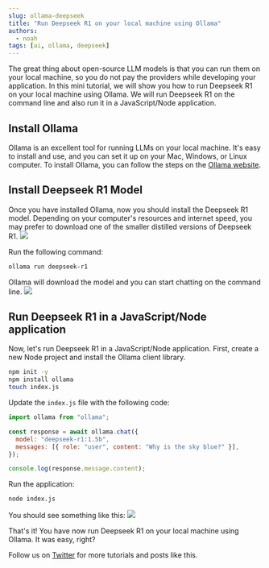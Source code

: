 ```yaml
---
slug: ollama-deepseek
title: "Run Deepseek R1 on your local machine using Ollama"
authors:
  - noah
tags: [ai, ollama, deepseek]
---
```


The great thing about open-source LLM models is that you can run them on your local machine, so you do not pay the providers while developing your application. In this mini tutorial, we will show you how to run Deepseek R1 on your local machine using Ollama. We will run Deepseek R1 on the command line and also run it in a JavaScript/Node application.

## Install Ollama

Ollama is an excellent tool for running LLMs on your local machine. It's easy to install and use, and you can set it up on your Mac, Windows, or Linux computer. To install Ollama, you can follow the steps on the [Ollama website](https://ollama.com/download).

## Install Deepseek R1 Model
Once you have installed Ollama, now you should install the Deepseek R1 model. Depending on your computer's resources and internet speed, you may prefer to download one of the smaller distilled versions of Deepseek R1.
![](/blog/deepseek-ollama/models.png)

Run the following command:
```bash
ollama run deepseek-r1
```

Ollama will download the model and you can start chatting on the command line.
![](/blog/deepseek-ollama/cli.png)

## Run Deepseek R1 in a JavaScript/Node application
Now, let's run Deepseek R1 in a JavaScript/Node application. First, create a new Node project and install the Ollama client library.
```bash
npm init -y
npm install ollama
touch index.js
```

Update the `index.js` file with the following code:
```js
import ollama from "ollama";

const response = await ollama.chat({
  model: "deepseek-r1:1.5b",
  messages: [{ role: "user", content: "Why is the sky blue?" }],
});

console.log(response.message.content);
```

Run the application:
```bash
node index.js
```

You should see something like this:
![](/blog/deepseek-ollama/node.png)


That's it! You have now run Deepseek R1 on your local machine using Ollama. It was easy, right?

Follow us on [Twitter](https://x.com/upstash) for more tutorials and posts like this.